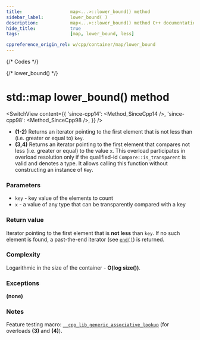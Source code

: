 ```yaml
---
title:					map<...>::lower_bound() method
sidebar_label:			lower_bound( )
description:			map<...>::lower_bound() method C++ documentation
hide_title:				true
tags:					[map, lower_bound, less]

cppreference_origin_rel: w/cpp/container/map/lower_bound
---
```



{/* Codes */}

{/* lower_bound() */}

# std::map lower_bound() method

<SwitchView content={{
    'since-cpp14': <Method_SinceCpp14 />,
    'since-cpp98': <Method_SinceCpp98 />,
    }} />

 - **(1-2)** Returns an iterator pointing to the first element that is not less than (i.e. greater or equal to) `key`.
 - **(3,4)** Returns an iterator pointing to the first element that compares not less (i.e. greater or equal) to the value `x`.
    This overload participates in overload resolution only if the qualified-id `Compare::is_transparent` is valid and denotes a type.
    It allows calling this function without constructing an instance of `Key`.

### Parameters

- `key` - key value of the elements to count
- `x` - a value of any type that can be transparently compared with a key

### Return value

Iterator pointing to the first element that is **not less** than `key`. If no such element is found, a past-the-end iterator (see [`end()`](/docs/std/containers/maps/map/end)) is returned.

### Complexity

Logarithmic in the size of the container - **O(log size())**.

### Exceptions

**(none)**

### Notes

Feature testing macro: [`__cpp_lib_generic_associative_lookup`](#) (for overloads **(3)** and **(4)**).
